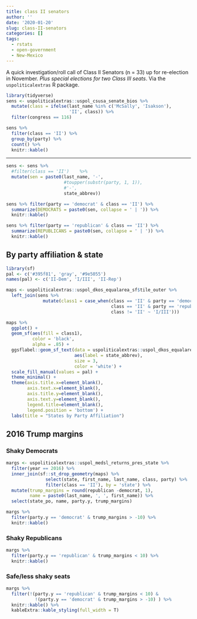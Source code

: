 ```yaml
---
title: class II senators
author: ''
date: '2020-01-20'
slug: class-II-senators
categories: []
tags: 
  - rstats
  - open-government
  - New-Mexico
---
```



A quick investigation/roll call of Class II Senators (n = 33) up for re-election in November.  *Plus special elections for two Class III seats*.  Via the `uspoliticalextras` R package.


```r
library(tidyverse)
sens <- uspoliticalextras::uspol_csusa_senate_bios %>%
  mutate(class = ifelse(last_name %in% c('McSally', 'Isakson'), 
                        'II', class)) %>%
  filter(congress == 116)

sens %>%  
  filter(class == 'II') %>%
  group_by(party) %>%
  count() %>%
  knitr::kable()
```

---


```r
sens <- sens %>%
  #filter(class == 'II')    %>%
  mutate(sen = paste0(last_name, '-', 
                      #toupper(substr(party, 1, 1)), 
                      #'-', 
                      state_abbrev))

sens %>% filter(party == 'democrat' & class == 'II') %>% 
  summarize(DEMOCRATS = paste0(sen, collapse = ' | ')) %>%
  knitr::kable()
```
 

```r
sens %>% filter(party == 'republican' & class == 'II') %>% 
  summarize(REPUBLICANS = paste0(sen, collapse = ' | ')) %>%
  knitr::kable()
```





## By party affiliation & state

```r
library(sf)
pal <- c('#395f81', 'gray', '#9e5055')
names(pal) <- c('II-Dem', 'I/III', 'II-Rep')

maps <- uspoliticalextras::uspol_dkos_equalarea_sf$tile_outer %>% 
  left_join(sens %>% 
              mutate(class1 = case_when(class == 'II' & party == 'democrat' ~ 'II-Dem',
                                        class == 'II' & party == 'republican' ~ 'II-Rep',
                                        class != 'II' ~ 'I/III')))  

maps %>%  
  ggplot() + 
  geom_sf(aes(fill = class1),
          color = 'black', 
          alpha = .85) + 
  ggsflabel::geom_sf_text(data = uspoliticalextras::uspol_dkos_equalarea_sf$tile_inner,
                          aes(label = state_abbrev), 
                          size = 3,
                          color = 'white') +
  scale_fill_manual(values = pal) +
  theme_minimal() +
  theme(axis.title.x=element_blank(),
        axis.text.x=element_blank(),
        axis.title.y=element_blank(),
        axis.text.y=element_blank(),
        legend.title=element_blank(),
        legend.position = 'bottom') +
  labs(title = "States by Party Affiliation")
```



## 2016 Trump margins

### Shaky Democrats

```r
margs <- uspoliticalextras::uspol_medsl_returns_pres_state %>%
  filter(year == 2016) %>%
  inner_join(sf::st_drop_geometry(maps) %>%
               select(state, first_name, last_name, class, party) %>% 
               filter(class == 'II'), by = 'state') %>%
  mutate(trump_margins = round(republican -democrat, 1),
         name = paste0(last_name, ', ', first_name)) %>%
  select(state_po, name, party.y, trump_margins) 

margs %>%
  filter(party.y == 'democrat' & trump_margins > -10) %>%
  knitr::kable()
```


### Shaky Republicans

```r
margs %>%
  filter(party.y == 'republican' & trump_margins < 10) %>%
  knitr::kable()
```


### Safe/less shaky seats

```r
margs %>%
  filter(!(party.y == 'republican' & trump_margins < 10) &
           !(party.y == 'democrat' & trump_margins > -10) ) %>%
  knitr::kable() %>%
  kableExtra::kable_styling(full_width = T)
```


